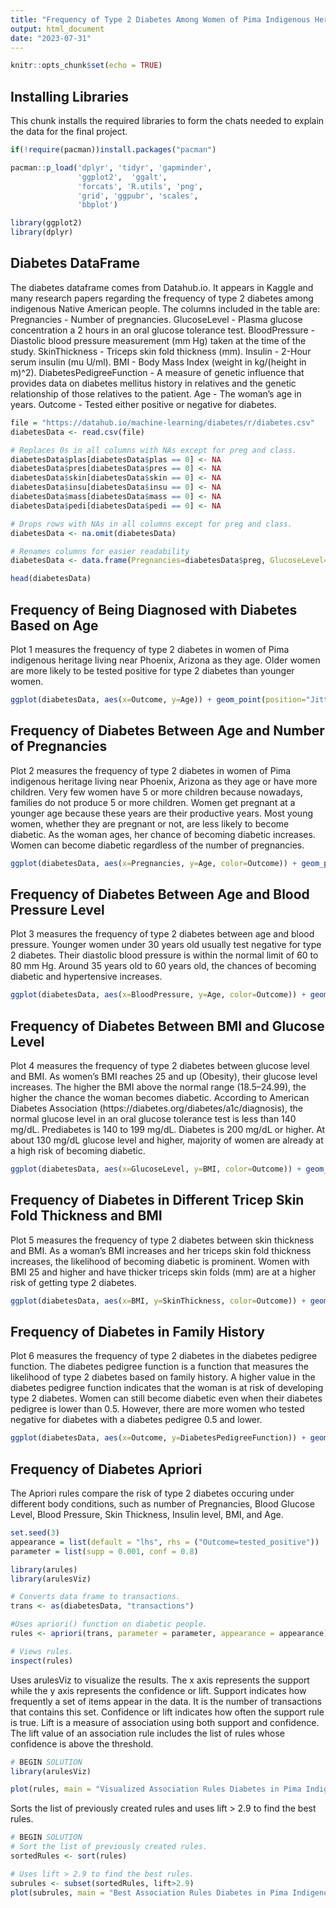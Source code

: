 ```yaml
---
title: "Frequency of Type 2 Diabetes Among Women of Pima Indigenous Heritage Living Near Phoenix, Arizona"
output: html_document
date: "2023-07-31"
---
```


```r
knitr::opts_chunk$set(echo = TRUE)
```

## Installing Libraries

This chunk installs the required libraries to form the chats needed to explain the data for the final project.

```r
if(!require(pacman))install.packages("pacman")

pacman::p_load('dplyr', 'tidyr', 'gapminder',
               'ggplot2',  'ggalt',
               'forcats', 'R.utils', 'png', 
               'grid', 'ggpubr', 'scales',
               'bbplot')

library(ggplot2)
library(dplyr)
```

## Diabetes DataFrame

The diabetes dataframe comes from Datahub.io. It appears in Kaggle and many research papers regarding the frequency of type 2 diabetes among indigenous Native American people. The columns included in the table are:
Pregnancies - Number of pregnancies.
GlucoseLevel - Plasma glucose concentration a 2 hours in an oral glucose tolerance test.
BloodPressure - Diastolic blood pressure measurement (mm Hg) taken at the time of the study.
SkinThickness - Triceps skin fold thickness (mm).
Insulin - 2-Hour serum insulin (mu U/ml).
BMI - Body Mass Index (weight in kg/(height in m)^2).
DiabetesPedigreeFunction - A measure of genetic influence that provides data on diabetes mellitus history in relatives and the genetic relationship of those relatives to the patient.
Age - The woman's age in years.
Outcome - Tested either positive or negative for diabetes.

```r
file = "https://datahub.io/machine-learning/diabetes/r/diabetes.csv"
diabetesData <- read.csv(file)

# Replaces 0s in all columns with NAs except for preg and class.
diabetesData$plas[diabetesData$plas == 0] <- NA
diabetesData$pres[diabetesData$pres == 0] <- NA
diabetesData$skin[diabetesData$skin == 0] <- NA
diabetesData$insu[diabetesData$insu == 0] <- NA
diabetesData$mass[diabetesData$mass == 0] <- NA
diabetesData$pedi[diabetesData$pedi == 0] <- NA

# Drops rows with NAs in all columns except for preg and class.
diabetesData <- na.omit(diabetesData)

# Renames columns for easier readability
diabetesData <- data.frame(Pregnancies=diabetesData$preg, GlucoseLevel=diabetesData$plas, BloodPressure=diabetesData$pres, SkinThickness=diabetesData$skin, Insulin=diabetesData$insu, BMI=diabetesData$mass, DiabetesPedigreeFunction=diabetesData$pedi, Age=diabetesData$age, Outcome=diabetesData$class)

head(diabetesData)
```

## Frequency of Being Diagnosed with Diabetes Based on Age

Plot 1 measures the frequency of type 2 diabetes in women of Pima indigenous heritage living near Phoenix, Arizona as they age. Older women are more likely to be tested positive for type 2 diabetes than younger women.

```r
ggplot(diabetesData, aes(x=Outcome, y=Age)) + geom_point(position="Jitter", width=0.25, alpha=0.5) + labs(y="Age", x="Diabetes Status", title="Frequency of Diabetes by Age", subtitle="Pima indigenous women near Phoenix, AZ") + theme(legend.position = "top", legend.justification = "left") + bbc_style() + theme(axis.title = element_text())
```
## Frequency of Diabetes Between Age and Number of Pregnancies

Plot 2 measures the frequency of type 2 diabetes in women of Pima indigenous heritage living near Phoenix, Arizona as they age or have more children. Very few women have 5 or more children because nowadays, families do not produce 5 or more children. Women get pregnant at a younger age because these years are their productive years. Most young women, whether they are pregnant or not, are less likely to become diabetic. As the woman ages, her chance of becoming diabetic increases. Women can become diabetic regardless of the number of pregnancies.

```r
ggplot(diabetesData, aes(x=Pregnancies, y=Age, color=Outcome)) + geom_point(position="Jitter", width=0.25, alpha=0.5) + labs(y="Age", x="Number of Pregnancies", title="Diabetes by Age & Pregnancy", subtitle="Pima indigenous women near Phoenix, AZ") + theme(legend.position = "top", legend.justification = "left") + bbc_style() + theme(axis.title = element_text()) + scale_colour_manual(values = c("#2D9900", "red"))
```

## Frequency of Diabetes Between Age and Blood Pressure Level

Plot 3 measures the frequency of type 2 diabetes between age and blood pressure. Younger women under 30 years old usually test negative for type 2 diabetes. Their diastolic blood pressure is within the normal limit of 60 to 80 mm Hg. Around 35 years old to 60 years old, the chances of becoming diabetic and hypertensive increases.

```r
ggplot(diabetesData, aes(x=BloodPressure, y=Age, color=Outcome)) + geom_point(position="Jitter", width=0.25, alpha=0.5) + labs(y="Age", x="Diastolic Blood Pressure Level (mm Hg)", title="Diabetes Status by Age & BP", subtitle="Pima indigenous women near Phoenix, AZ") + theme(legend.position = "top", legend.justification = "left") + bbc_style() + theme(axis.title = element_text()) + scale_colour_manual(values = c("#2D9900", "red"))
```
## Frequency of Diabetes Between BMI and Glucose Level

Plot 4 measures the frequency of type 2 diabetes between glucose level and BMI. As women's BMI reaches 25 and up (Obesity), their glucose level increases. The higher the BMI above the normal range (18.5–24.99), the higher the chance the woman becomes diabetic. According to American Diabetes Association (https://diabetes.org/diabetes/a1c/diagnosis), the normal glucose level in an oral glucose tolerance test is less than 140 mg/dL. Prediabetes is 140 to 199 mg/dL. Diabetes is 200 mg/dL or higher. At about 130 mg/dL glucose level and higher, majority of women are already at a high risk of becoming diabetic.

```r
ggplot(diabetesData, aes(x=GlucoseLevel, y=BMI, color=Outcome)) + geom_boxplot(outlier.shape=NA) + geom_jitter(alpha=0.5) + labs(y="BMI", x="Glucose Level in an Oral Glucose Tolerance Test (mg/dL)", title="Diabetes by BMI & Glucose Level", subtitle="Pima indigenous women near Phoenix, AZ") + theme(legend.position = "top", legend.justification = "left") + bbc_style() + theme(axis.title = element_text()) + scale_colour_manual(values = c("#2D9900", "red"))
```


## Frequency of Diabetes in Different Tricep Skin Fold Thickness and BMI

Plot 5 measures the frequency of type 2 diabetes between skin thickness and BMI. As a woman's BMI increases and her triceps skin fold thickness increases, the likelihood of becoming diabetic is prominent. Women with BMI 25 and higher and have thicker triceps skin folds (mm) are at a higher risk of getting type 2 diabetes.

```r
ggplot(diabetesData, aes(x=BMI, y=SkinThickness, color=Outcome)) + geom_boxplot(outlier.shape=NA) + geom_jitter(alpha=0.5) + labs(y="Triceps Skin Fold Thickness (mm)", x="BMI", title="Diabetes by BMI & Skin Thickness", subtitle="Pima indigenous women near Phoenix, AZ") + theme(legend.position = "top", legend.justification = "left") + bbc_style() + theme(axis.title = element_text()) + scale_colour_manual(values = c("#2D9900", "red"))
```
## Frequency of Diabetes in Family History

Plot 6 measures the frequency of type 2 diabetes in the diabetes pedigree function. The diabetes pedigree function is a function that measures the likelihood of type 2 diabetes based on family history. A higher value in the diabetes pedigree function indicates that the woman is at risk of developing type 2 diabetes. Women can still become diabetic even when their diabetes pedigree is lower than 0.5. However, there are more women who tested negative for diabetes with a diabetes pedigree 0.5 and lower.

```r
ggplot(diabetesData, aes(x=Outcome, y=DiabetesPedigreeFunction)) + geom_boxplot(outlier.shape=NA) + geom_jitter(alpha=0.5) + labs(y="Diabetes Pedigree Family History", x="Diabetes Status", title="Diabetes Status by Family History", subtitle="Pima indigenous women near Phoenix, AZ") + theme(legend.position = "top", legend.justification = "left") + bbc_style() + theme(axis.title = element_text()) + scale_colour_manual(values = c("#2D9900", "red"))
```

## Frequency of Diabetes Apriori

The Apriori rules compare the risk of type 2 diabetes occuring under different body conditions, such as number of Pregnancies, Blood Glucose Level, Blood Pressure, Skin Thickness, Insulin level, BMI, and Age.

```r
set.seed(3)
appearance = list(default = "lhs", rhs = ("Outcome=tested_positive"))
parameter = list(supp = 0.001, conf = 0.8)

library(arules)
library(arulesViz)

# Converts data frame to transactions.
trans <- as(diabetesData, "transactions")

#Uses apriori() function on diabetic people.
rules <- apriori(trans, parameter = parameter, appearance = appearance)

# Views rules.
inspect(rules)
```
Uses arulesViz to visualize the results. The x axis represents the support while the y axis represents the confidence or lift. Support indicates how frequently a set of items appear in the data. It is the number of transactions that contains this set. Confidence or lift indicates how often the support rule is true. Lift is a measure of association using both support and confidence. The lift value of an association rule includes the list of rules whose confidence is above the threshold.

```r
# BEGIN SOLUTION
library(arulesViz)

plot(rules, main = "Visualized Association Rules Diabetes in Pima Indigenous Women")
```
Sorts the list of previously created rules and uses lift > 2.9 to find the best rules.
```r
# BEGIN SOLUTION
# Sort the list of previously created rules.
sortedRules <- sort(rules)

# Uses lift > 2.9 to find the best rules.
subrules <- subset(sortedRules, lift>2.9)
plot(subrules, main = "Best Association Rules Diabetes in Pima Indigenous Women")
```